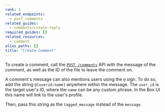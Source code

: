 ```yaml
---
rank: 1
related_endpoints:
  - post_comments
related_guides:
  - comments/create-reply
required_guides: []
related_resources:
  - comment
alias_paths: []
title: "Create Comment"
---
```

To create a comment, call the [`POST /comments`][post_comments] API with the
message of the comment, as well as the ID of the file to leave the comment on.

<Samples id='post_comments' />

A comment's message can also mentions users using the `@` sign. To do so, add
the string `@[userid:name]` anywhere within the message. The `user_id` is the
target user's ID, where the `name` can be any custom phrase. In the Box UI this
name will link to the user's profile.

Then, pass this string as the `tagged_message` instead of the `message`.

<Samples id='post_comments' variant='tag_user' />

[post_comments]: e://post_comments
